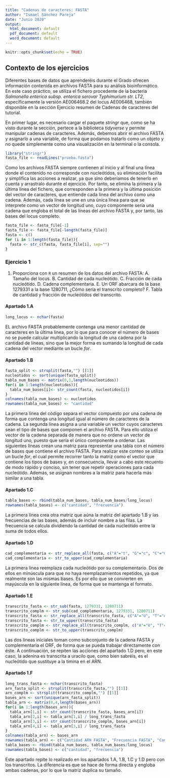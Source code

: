 ```yaml
---
title: "Cadenas de caracteres: FASTA"
author: "Ismael Sánchez Pareja"
date: "Junio 2020"
output:
  html_document: default
  pdf_document: default
  word_document: default
---
```


```r
knitr::opts_chunk$set(echo = TRUE)
```

## Contexto de los ejercicios

Diferentes bases de datos que aprenderéis durante el Grado ofrecen información contenida en archivos FASTA para su análisis bioinformático. En este caso práctico, se utiliza el fichero procedente de la bacteria _Salmonella enterica subsp. enterica serovar Typhimurium str. LT2_, específicamente la versión AE006468.2 del locus AE006468, también disponible en la sección Ejercicio resumen de Cadenas de caracteres del tutorial.

En primer lugar, es necesario cargar el paquete _stringr_ que, como se ha visto durante la sección, pertece a la biblioteca _tidyverse_ y permite manipular cadenas de caracteres. Además, debemos abrir el archivo FASTA y asignarlo a una variable, de forma que podamos tratarlo como un objeto y no quede simplemente como una visualización en la terminal o la consola. 

```r
library("stringr")
fasta_file <- readLines("prueba.fasta")
```

Como los archivos FASTA siempre contienen al inicio y al final una línea donde el contenido no corresponde con nucleótidos, su eliminación facilita y simplifica las acciones a realizar, ya que sino deberíamos de tenerlo en cuenta y arrastralo durante el ejercicio. Por tanto, se elimina la primera y la última línea del fichero, que corresponden a la primera y la última posición del vector de caracteres, que entiende cada línea del archivo como una cadena. Además, cada línea se une en una única línea para que se interprete como un vector de longitud uno, cuyo componente sería una cadena que engloba el total de las líneas del archivo FASTA y, por tanto, las bases del locus completo.

```r
fasta_file <- fasta_file[-1]
fasta_file <- fasta_file[-length(fasta_file)]
fasta <- c()
for (i in 1:length(fasta_file)){
  fasta <- str_c(fasta, fasta_file[i], sep="")
}
```

### Ejercicio 1

1. Proporciona con `R` un resumen de los datos del archivo FASTA:
  A. Tamaño del locus. 
  B. Cantidad de cada nucleótido.
  C. Fracción de cada nucleótido. 
  D. Cadena complementaria. 
  E. Un ORF abarcara de la base 1279331 a la base 1280711, ¿Cómo sería el transcrito completo? 
  F. Tabla de cantidad y fracción de nucleótidos del transcrito.

#### Apartado 1.A

```r
long_locus <- nchar(fasta)
```

EL archivo FASTA probablemente contenga una menor cantidad de caracteres en la última línea, por lo que para conocer el número de bases no se puede calcular multiplicando la longitud de una cadena por la cantidad de líneas, sino que la mejor forma es sumando la longitud de cada cadena del vector mediante un bucle _for_. 

#### Apartado 1.B

```r
fasta_split <- strsplit(fasta,"") [[1]]
nucleotidos <- sort(unique(fasta_split))
tabla_num_bases <- matrix(0,1,length(nucleotidos))
for(i in 1:length(nucleotidos)){
  tabla_num_bases[i]<- str_count(fasta, nucleotidos[i])
}
colnames(tabla_num_bases) <- nucleotidos
rownames(tabla_num_bases) <- "cantidad"
```

La primera línea del código separa el vector compuesto por una cadena de forma que contenga una longitud igual al número de caracteres de la cadena. La segunda línea asigna a una variable un vector cuyos caracteres sean el tipo de bases que componen el archivo FASTA. Para ello utiliza el vector de la cadena separada de manera que no ordene un vector de longitud uno, puesto que sería el único componente a ordenar. Las siguientes líneas crean una matriz para representar una tabla con el número de bases que contiene el archivo FASTA. Para realizar este conteo se utiliza un bucle _for_, el cual permite recorrer tanto la matriz como el vector que contiene los tipos de bases y, en consecuencia, llevar a cabo este recuento de modo rápido y conciso, sin tener que repetir operaciones para cada nucleótido. Además, se asignan nombres a la matriz para hacerla más similar a una tabla.

#### Apartado 1.C

```r
tabla_bases <- rbind(tabla_num_bases, tabla_num_bases/long_locus)
rownames(tabla_bases) <- c("cantidad", "frecuencia")
```

La primera línea crea otra matriz que aúna la matriz del apartado 1.B y las frecuencias de las bases, además de incluir nombre a las filas. La frecuencia se calcula dividiendo la cantidad de cada nucleótido entre la suma de todos ellos.

#### Apartado 1.D

```r
cad_complementaria <- str_replace_all(fasta, c("A"="t", "G"="c", "C"="G", "T"="A"))
cad_complementaria <- str_to_upper(cad_complementaria)
```

La primera línea reemplaza cada nucleótido por su complementario. Dos de ellos en minúscula para que no haya reemplazamientos repetidos, ya que realmente son las mismas bases. Es por ello que se convierten en mayúscula en la siguiente línea, de forma que se mantenga el formato.

#### Apartado 1.E

```r
transcrito_fasta <- str_sub(fasta, 1279331, 1280711)
transcrito_complm <- str_sub(cad_complementaria, 1279331, 1280711)
transcrito_fasta <- str_replace_all(transcrito_fasta, c("A"="U", "T"="A", "G"="c", "C"="G"))
transcrito_fasta <- str_to_upper(transcrito_fasta)
transcrito_complm <- str_replace_all(transcrito_complm, c("A"="U", "T"="A", "G"="c", "C"="G"))
transcrito_complm <- str_to_upper(transcrito_complm)
```

Las dos líneas iniciales toman como subconjunto de la cadena FASTA y complementaria el ORF, de forma que se pueda trabajar directamente con éste. A continuación, se repiten las acciones del apartado 1.D pero, en este caso, la adenina es transcrita a uracilo que, como bien sabréis, es el nucleótido que sustituye a la timina en el ARN.

#### Apartado 1.F

```r
long_trans_fasta <- nchar(transcrito_fasta)
arn_fasta_split <- strsplit(transcrito_fasta,"") [[1]]
arn_complm <- strsplit(transcrito_complm,"") [[1]]
bases_arn <- sort(unique(arn_fasta_split))
tabla_arn <- matrix(0,4,length(bases_arn))
for(i in 1:length(bases_arn)){
  tabla_arn[1,i] <- str_count(transcrito_fasta, bases_arn[i])
  tabla_arn[2,i] <- tabla_arn[1,i] / long_trans_fasta
  tabla_arn[3,i] <- str_count(transcrito_complm, bases_arn[i])
  tabla_arn[4,i] <- tabla_arn[3,i] / long_trans_fasta
}
colnames(tabla_arn) <- bases_arn
rownames(tabla_arn) <- c("Cantidad ARN FASTA", "Frecuencia FASTA", "Cantidad ARN complementario", "Frecuecia ARN complementario")
tabla_bases <- rbind(tabla_num_bases, tabla_num_bases/long_locus)
rownames(tabla_bases) <- c("cantidad", "frecuencia")
```

Este apartado repite lo realizado en los apartados 1.A, 1.B, 1.C y 1.D pero con los transcritos. La diferencia es que se hace de forma directa y engloba ambas cadenas, por lo que la matriz duplica su tamaño. 